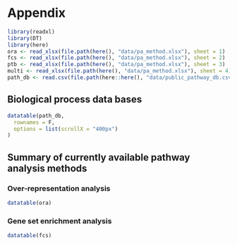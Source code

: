# Appendix {-}

```r
library(readxl)
library(DT)
library(here)
ora <- read_xlsx(file.path(here(), "data/pa_method.xlsx"), sheet = 1)
fcs <- read_xlsx(file.path(here(), "data/pa_method.xlsx"), sheet = 2)
ptb <- read_xlsx(file.path(here(), "data/pa_method.xlsx"), sheet = 3)
multi <- read_xlsx(file.path(here(), "data/pa_method.xlsx"), sheet = 4)
path_db <- read.csv(file.path(here::here(), "data/public_pathway_db.csv"))
```

## Biological process data bases


```r

datatable(path_db,
  rownames = F,
  options = list(scrollX = "400px")
)
```

## Summary of currently available pathway analysis methods
### Over-representation analysis

```r

datatable(ora)
```

### Gene set enrichment analysis

```r
datatable(fcs)
```

